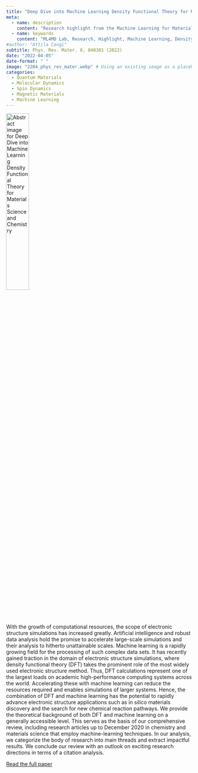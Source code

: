 ```yaml
---
title: "Deep Dive into Machine Learning Density Functional Theory for Materials Science and Chemistry"
meta:
  - name: description
    content: "Research highlight from the Machine Learning for Materials Design (ML4MD) Lab: Deep Dive into Machine Learning Density Functional Theory for Materials Science and Chemistry."
  - name: keywords
    content: "ML4MD Lab, Research, Highlight, Machine Learning, Density Functional Theory, Materials Science, Chemistry"
#author: "Attila Cangi"
subtitle: Phys. Rev. Mater. 6, 040301 (2022)
date: "2022-04-05"
date-format: " "
image: "2204_phys_rev_mater.webp" # Using an existing image as a placeholder
categories:
  - Quantum Materials
  - Molecular Dynamics
  - Spin Dynamics
  - Magnetic Materials
  - Machine Learning
---
```

![](2204_phys_rev_mater.webp){.overview alt="Abstract image for Deep Dive into Machine Learning Density Functional Theory for Materials Science and Chemistry" width="35%"}

With the growth of computational resources, the scope of electronic structure simulations has increased greatly. Artificial intelligence and robust data analysis hold the promise to accelerate large-scale simulations and their analysis to hitherto unattainable scales. Machine learning is a rapidly growing field for the processing of such complex data sets. It has recently gained traction in the domain of electronic structure simulations, where density functional theory (DFT) takes the prominent role of the most widely used electronic structure method. Thus, DFT calculations represent one of the largest loads on academic high-performance computing systems across the world. Accelerating these with machine learning can reduce the resources required and enables simulations of larger systems. Hence, the combination of DFT and machine learning has the potential to rapidly advance electronic structure applications such as in silico materials discovery and the search for new chemical reaction pathways. We provide the theoretical background of both DFT and machine learning on a generally accessible level. This serves as the basis of our comprehensive review, including research articles up to December 2020 in chemistry and materials science that employ machine-learning techniques. In our analysis, we categorize the body of research into main threads and extract impactful results. We conclude our review with an outlook on exciting research directions in terms of a citation analysis.

[Read the full paper](https://doi.org/10.1103/PhysRevMaterials.6.040301){target="_blank"}
